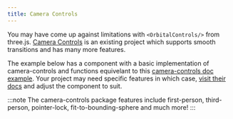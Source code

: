 ```yaml
---
title: Camera Controls
---
```



You may have come up against limitations with `<OrbitalControls/>` from three.js. [Camera Controls](https://github.com/yomotsu/camera-controls) is an existing project which supports smooth transitions and has many more features.

The example below has a component with a basic implementation of camera-controls and functions equivelant to this [camera-controls doc example](https://yomotsu.github.io/camera-controls/examples/basic.html). Your project may need specific features in which case, [visit their docs](https://github.com/yomotsu/camera-controls) and adjust the component to suit.

:::note
The camera-controls package features include first-person, third-person, pointer-lock,
fit-to-bounding-sphere and much more!
:::

<Example path="camera/camera-controls" />
